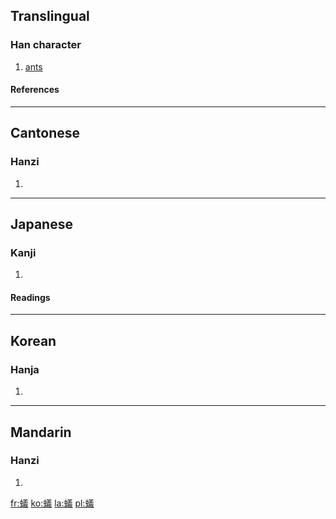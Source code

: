 {{see|蚁}}<!-- may be replaced by zh-forms -->

==Translingual==
===Han character===
{{Han char|rn=142|rad=虫|as=13|sn=19|four=5815<sub>3</sub>|canj=中戈廿土戈 (LITGI)}}
# [[ant]]s
====References====
{{Han ref|kx=1099.030|dkj=33672|dj=1563.080|hdz=42898.110|uh=87FB|ud=34811|bh=C3C6|bd=50118}}
----
==Cantonese==
===Hanzi===
{{yue-hanzi|jyut=|y=ngai5}}
# {{defn|Cantonese}}
----
==Japanese==
===Kanji===
{{ja-kanji|grade=|rs=虫13}}
# {{defn|Japanese}}
====Readings====
{{ja-readings|on=[[ぎ]] (gi)|kun=[[あり]] (ari)}}
----
==Korean==
===Hanja===
{{ko-hanja|hangeul=의|eumhun=|rv=ui|mr=ŭi|y=uy}}
# {{defn|Korean}}
----
==Mandarin==
===Hanzi===
{{cmn-hanzi|sim=蚁|pin=[[jǐ]] (ji3), [[yǐ]] (yi3)|wg=chi<sup>3</sup>, i<sup>3</sup>}}
# {{defn|Mandarin}}

[[fr:蟻]]
[[ko:蟻]]
[[la:蟻]]
[[pl:蟻]]